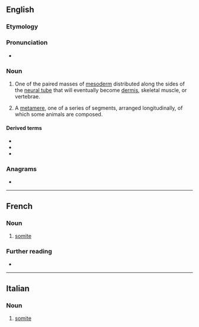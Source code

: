 {{also|Somite}}
==English==

===Etymology===
{{suffix|soma|ite|lang=en}}

===Pronunciation===
* {{a|US}} {{IPA|/ˈsoʊmaɪt/|lang=en}}

===Noun===
{{en-noun}}

# {{lb|en|embryology}} One of the paired masses of [[mesoderm]] distributed along the sides of the [[neural tube]] that will eventually become [[dermis]], skeletal muscle, or vertebrae.
# {{lb|en|anatomy}} A [[metamere]], one of a series of segments, arranged longitudinally, of which some animals are composed.

====Derived terms====
* {{l|en|somitic}}
* {{l|en|somitogenesis}}
* {{l|en|somitomere}}

===Anagrams===
* {{anagrams|en|a=eimost|Tomeis|mitose|osmite}}

----

==French==

===Noun===
{{fr-noun|m}}

# {{lb|fr|biology|entomology}} [[#English|somite]]

===Further reading===
* {{R:TLFi}}

----

==Italian==

===Noun===
{{it-noun|m}}

# {{lb|it|biology|entomology}} [[#English|somite]]